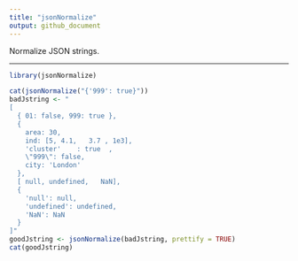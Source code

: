 ```yaml
---
title: "jsonNormalize"
output: github_document
---
```


Normalize JSON strings.

___

```r
library(jsonNormalize)

cat(jsonNormalize("{'999': true}"))
badJstring <- "
[
  { 01: false, 999: true },
  {
    area: 30,
    ind: [5, 4.1,   3.7 , 1e3],
    'cluster'    : true  ,
    \"999\": false,
    city: 'London'
  },
  [ null, undefined,   NaN],
  {
    'null': null,
    'undefined': undefined,
    'NaN': NaN
  }
]"
goodJstring <- jsonNormalize(badJstring, prettify = TRUE)
cat(goodJstring)
```

